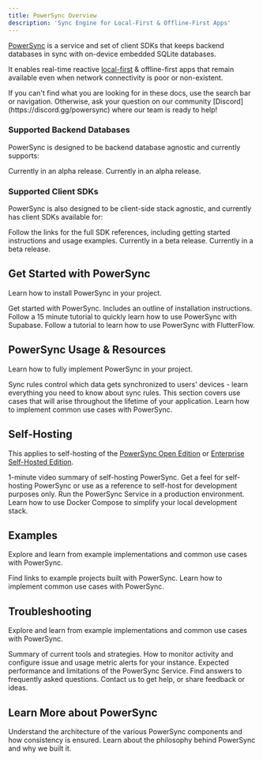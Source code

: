 ```yaml
---
title: PowerSync Overview
description: 'Sync Engine for Local-First & Offline-First Apps'
---
```


[PowerSync](https://www.powersync.com/) is a service and set of client SDKs that keeps backend databases in sync with on-device embedded SQLite databases.

It enables real-time reactive [local-first](/resources/local-first-software) & offline-first apps that remain available even when network connectivity is poor or non-existent.

<Note>
  If you can't find what you are looking for in these docs, use the search bar or navigation. Otherwise, ask your question on our community [Discord](https://discord.gg/powersync) where our team is ready to help!
</Note>

### Supported Backend Databases

PowerSync is designed to be backend database agnostic and currently supports:

<CardGroup cols={3}>
  <Card title="Postgres" icon="elephant" href="/installation/database-setup/#postgres" />

  <Card title="MongoDB" icon="leaf" href="/installation/database-setup/#mongodb-alpha">
    Currently in an alpha release.
  </Card>

  <Card title="MySQL" icon="dolphin" href="/installation/database-setup/#mysql-alpha">
    Currently in an alpha release.
  </Card>
</CardGroup>

### Supported Client SDKs

PowerSync is also designed to be client-side stack agnostic, and currently has client SDKs available for:

<Note>
  Follow the links for the full SDK references, including getting started instructions and usage examples.
</Note>

<CardGroup cols={3}>
  <Card title="Flutter" icon="flutter" href="/client-sdk-references/flutter" />

  <Card title="React Native & Expo" icon="react" href="/client-sdk-references/react-native-and-expo" />

  <Card title="JavaScript/Web" icon="js" href="/client-sdk-references/javascript-web" />

  <Card title="Kotlin Multiplatform" icon="flag" href="/client-sdk-references/kotlin-multiplatform">
    Currently in a beta release.
  </Card>

  <Card title="Swift" icon="swift" href="/client-sdk-references/swift">
    Currently in a beta release.
  </Card>
</CardGroup>

## Get Started with PowerSync

Learn how to install PowerSync in your project.

<CardGroup cols={3}>
  <Card title="Quickstart / Installation Overview" icon="rocket" href="/installation/quickstart-guide">
    Get started with PowerSync. Includes an outline of installation instructions.
  </Card>

  <Card title="Tutorial: Supabase + PowerSync" icon="bolt" href="/integration-guides/supabase-+-powersync">
    Follow a 15 minute tutorial to quickly learn how to use PowerSync with Supabase.
  </Card>

  <Card title="Tutorial: FlutterFlow + PowerSync" icon="wind" href="/integration-guides/flutterflow-+-powersync">
    Follow a tutorial to learn how to use PowerSync with FlutterFlow.
  </Card>
</CardGroup>

## PowerSync Usage & Resources

Learn how to fully implement PowerSync in your project.

<CardGroup cols={3}>
  <Card title="Sync Rules" icon="filter" href="/usage/sync-rules">
    Sync rules control which data gets synchronized to users' devices - learn everything you need to know about sync rules.
  </Card>

  <Card title="Lifecycle/Maintenance" icon="briefcase" href="/usage/lifecycle-maintenance">
    This section covers use cases that will arise throughout the lifetime of your application.
  </Card>

  <Card title="Use Case Examples" icon="gear" href="/usage/use-case-examples">
    Learn how to implement common use cases with PowerSync.
  </Card>
</CardGroup>

## Self-Hosting

This applies to self-hosting of the [PowerSync Open Edition](https://www.powersync.com/pricing) or [Enterprise Self-Hosted Edition](https://www.powersync.com/pricing).

<CardGroup cols={3}>
  <Card title="Overview Video" icon="play" href="https://www.youtube.com/watch?v=KtExRZqi5Tg&feature=youtu.be">
    1-minute video summary of self-hosting PowerSync.
  </Card>

  <Card title="Demo App" icon="rocket" href="https://github.com/powersync-ja/self-host-demo">
    Get a feel for self-hosting PowerSync or use as a reference to self-host for development purposes only.
  </Card>

  <Card title="Installation" icon="discord" href="/self-hosting/installation">
    Run the PowerSync Service in a production environment.
  </Card>

  <Card title="Local Development" icon="file" href="/self-hosting/local-development">
    Learn how to use Docker Compose to simplify your local development stack.
  </Card>
</CardGroup>

## Examples

Explore and learn from example implementations and common use cases with PowerSync.

<CardGroup cols={3}>
  <Card title="Demo Apps/Example Projects" icon="code" href="/resources/demo-apps-example-projects">
    Find links to example projects built with PowerSync.
  </Card>

  <Card title="Use Case Examples" icon="gear" href="/usage/use-case-examples">
    Learn how to implement common use cases with PowerSync.
  </Card>
</CardGroup>

## Troubleshooting

Explore and learn from example implementations and common use cases with PowerSync.

<CardGroup cols={3}>
  <Card title="Troubleshooting Overview" icon="code" href="/resources/troubleshooting">
    Summary of current tools and strategies.
  </Card>

  <Card title="Monitoring & Alerting" icon="bell" href="/usage/tools/monitoring-and-alerting">
    How to monitor activity and configure issue and usage metric alerts for your instance.
  </Card>

  <Card title="Performance & Limits" icon="chart-line" href="/resources/performance-and-limits">
    Expected performance and limitations of the PowerSync Service.
  </Card>

  <Card title="FAQ" icon="question" href="/resources/faq">
    Find answers to frequently asked questions.
  </Card>

  <Card title="Contact Us" icon="discord" href="/resources/contact-us">
    Contact us to get help, or share feedback or ideas.
  </Card>
</CardGroup>

## Learn More about PowerSync

<CardGroup cols={3}>
  <Card title="Architecture" icon="database" href="/architecture/architecture-overview">
    Understand the architecture of the various PowerSync components and how consistency is ensured.
  </Card>

  <Card title="Philosophy" icon="flux-capacitor" href="/intro/powersync-philosophy">
    Learn about the philosophy behind PowerSync and why we built it.
  </Card>
</CardGroup>
